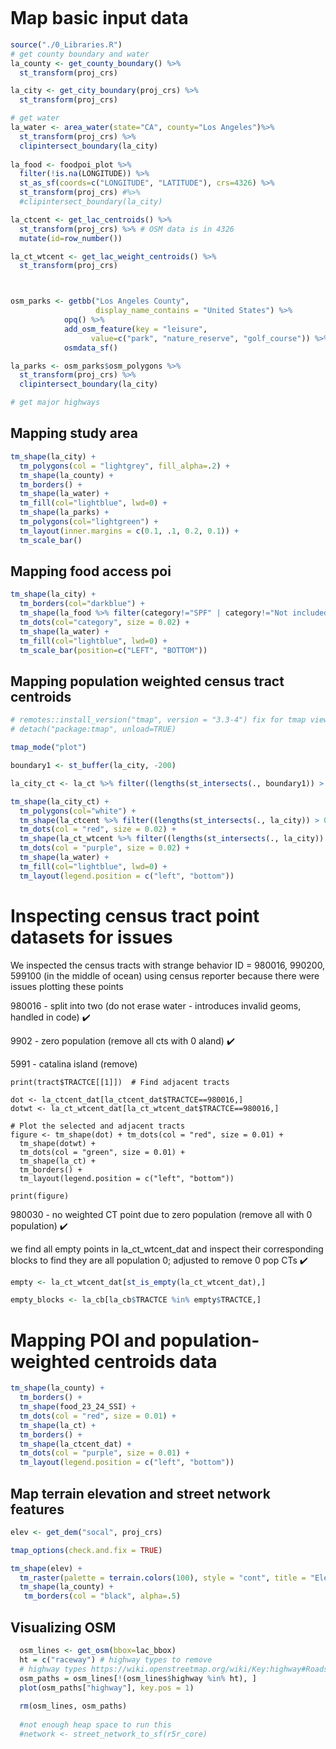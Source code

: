```r


```

# Map basic input data

```r
source("./0_Libraries.R")
# get county boundary and water
la_county <- get_county_boundary() %>%
  st_transform(proj_crs)

la_city <- get_city_boundary(proj_crs) %>%
  st_transform(proj_crs)

# get water
la_water <- area_water(state="CA", county="Los Angeles")%>%
  st_transform(proj_crs) %>%
  clipintersect_boundary(la_city)
  
la_food <- foodpoi_plot %>%
  filter(!is.na(LONGITUDE)) %>%
  st_as_sf(coords=c("LONGITUDE", "LATITUDE"), crs=4326) %>%
  st_transform(proj_crs) #%>%
  #clipintersect_boundary(la_city)

la_ctcent <- get_lac_centroids() %>%
  st_transform(proj_crs) %>% # OSM data is in 4326
  mutate(id=row_number()) 

la_ct_wtcent <- get_lac_weight_centroids() %>%
  st_transform(proj_crs) 



osm_parks <- getbb("Los Angeles County", 
                   display_name_contains = "United States") %>%
            opq() %>% 
            add_osm_feature(key = "leisure", 
                  value=c("park", "nature_reserve", "golf_course")) %>% 
            osmdata_sf()

la_parks <- osm_parks$osm_polygons %>%
  st_transform(proj_crs) %>%
  clipintersect_boundary(la_city)

# get major highways

```

## Mapping study area

```r

tm_shape(la_city) +
  tm_polygons(col = "lightgrey", fill_alpha=.2) +
  tm_shape(la_county) +
  tm_borders() + 
  tm_shape(la_water) +
  tm_fill(col="lightblue", lwd=0) +  
  tm_shape(la_parks) +
  tm_polygons(col="lightgreen") + 
  tm_layout(inner.margins = c(0.1, .1, 0.2, 0.1)) +
  tm_scale_bar()

```

## Mapping food access poi

```r

tm_shape(la_city) +
  tm_borders(col="darkblue") +
  tm_shape(la_food %>% filter(category!="SPF" | category!="Not included"), alpha=.9) +
  tm_dots(col="category", size = 0.02) +  
  tm_shape(la_water) +
  tm_fill(col="lightblue", lwd=0) + 
  tm_scale_bar(position=c("LEFT", "BOTTOM")) 

```

## Mapping population weighted census tract centroids

```r
# remotes::install_version("tmap", version = "3.3-4") fix for tmap view
# detach("package:tmap", unload=TRUE)

tmap_mode("plot")

boundary1 <- st_buffer(la_city, -200) 

la_city_ct <- la_ct %>% filter((lengths(st_intersects(., boundary1)) > 0))

tm_shape(la_city_ct) +
  tm_polygons(col="white") +
  tm_shape(la_ctcent %>% filter((lengths(st_intersects(., la_city)) > 0))) +
  tm_dots(col = "red", size = 0.02) +
  tm_shape(la_ct_wtcent %>% filter((lengths(st_intersects(., la_city)) > 0))) +
  tm_dots(col = "purple", size = 0.02) +  
  tm_shape(la_water) +
  tm_fill(col="lightblue", lwd=0) + 
  tm_layout(legend.position = c("left", "bottom")) 

```

# Inspecting census tract point datasets for issues

We inspected the census tracts with strange behavior ID = 980016, 990200, 599100 (in the middle of ocean) using census reporter because there were issues plotting these points

980016 - split into two (do not erase water - introduces invalid geoms, handled in code) ✔️

9902 - zero population (remove all cts with 0 aland) ✔️

5991 - catalina island (remove)

```tract

print(tract$TRACTCE[[1]])  # Find adjacent tracts  

dot <- la_ctcent_dat[la_ctcent_dat$TRACTCE==980016,] 
dotwt <- la_ct_wtcent_dat[la_ct_wtcent_dat$TRACTCE==980016,]

# Plot the selected and adjacent tracts 
figure <- tm_shape(dot) + tm_dots(col = "red", size = 0.01) + 
  tm_shape(dotwt) + 
  tm_dots(col = "green", size = 0.01) + 
  tm_shape(la_ct) + 
  tm_borders() + 
  tm_layout(legend.position = c("left", "bottom"))

print(figure)

```

980030 - no weighted CT point due to zero population (remove all with 0 population) ✔️

we find all empty points in la_ct_wtcent_dat and inspect their corresponding blocks to find they are all population 0; adjusted to remove 0 pop CTs ✔️

```r
empty <- la_ct_wtcent_dat[st_is_empty(la_ct_wtcent_dat),]

empty_blocks <- la_cb[la_cb$TRACTCE %in% empty$TRACTCE,]
```

# Mapping POI and population-weighted centroids data

```r
tm_shape(la_county) +
  tm_borders() +
  tm_shape(food_23_24_SSI) +
  tm_dots(col = "red", size = 0.01) +
  tm_shape(la_ct) +
  tm_borders() +
  tm_shape(la_ctcent_dat) +
  tm_dots(col = "purple", size = 0.01) +
  tm_layout(legend.position = c("left", "bottom"))

```

## Map terrain elevation and street network features

```r

elev <- get_dem("socal", proj_crs)

tmap_options(check.and.fix = TRUE)

tm_shape(elev) +
  tm_raster(palette = terrain.colors(100), style = "cont", title = "Elevation (m)")+ 
  tm_shape(la_county) + 
   tm_borders(col = "black", alpha=.5)


```

## Visualizing OSM

```r
  osm_lines <- get_osm(bbox=lac_bbox)
  ht = c("raceway") # highway types to remove
  # highway types https://wiki.openstreetmap.org/wiki/Key:highway#Roads
  osm_paths = osm_lines[!(osm_lines$highway %in% ht), ]
  plot(osm_paths["highway"], key.pos = 1)
  
  rm(osm_lines, osm_paths)
  
  #not enough heap space to run this 
  #network <- street_network_to_sf(r5r_core)


```
